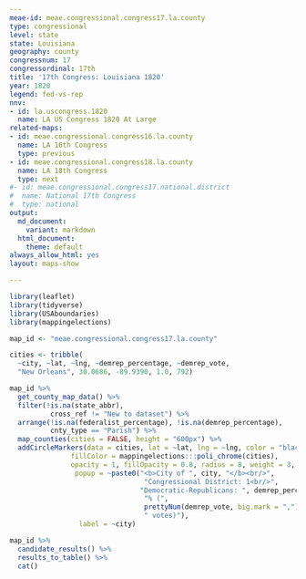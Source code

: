 ```yaml
---
meae-id: meae.congressional.congress17.la.county
type: congressional
level: state
state: Louisiana
geography: county
congressnum: 17
congressordinal: 17th
title: '17th Congress: Louisiana 1820'
year: 1820
legend: fed-vs-rep
nnv:
- id: la.uscongress.1820
  name: LA US Congress 1820 At Large
related-maps:
- id: meae.congressional.congress16.la.county
  name: LA 16th Congress
  type: previous
- id: meae.congressional.congress18.la.county
  name: LA 18th Congress
  type: next
#- id: meae.congressional.congress17.national.district
#  name: National 17th Congress
#  type: national
output:
  md_document:
    variant: markdown
  html_document:
    theme: default
always_allow_html: yes
layout: maps-show

---
```


```r
library(leaflet)
library(tidyverse)
library(USAboundaries)
library(mappingelections)

map_id <- "meae.congressional.congress17.la.county"

cities <- tribble(
  ~city, ~lat, ~lng, ~demrep_percentage, ~demrep_vote, 
  "New Orleans", 30.0686, -89.9390, 1.0, 792)
```

<div class="map">

```r
map_id %>%
  get_county_map_data() %>%
  filter(!is.na(state_abbr),
          cross_ref != "New to dataset") %>%
  arrange(!is.na(federalist_percentage), !is.na(demrep_percentage), 
          cnty_type == "Parish") %>% 
  map_counties(cities = FALSE, height = "600px") %>% 
  addCircleMarkers(data = cities, lat = ~lat, lng = ~lng, color = "black",
               fillColor = mappingelections:::poli_chrome(cities),
               opacity = 1, fillOpacity = 0.8, radius = 8, weight = 3,
                popup = ~paste0("<b>City of ", city, "</b><br/>",
                                 "Congressional District: 1<br/>",
                                "Democratic-Republicans: ", demrep_percentage * 100,
                                 "% (", 
                                 prettyNum(demrep_vote, big.mark = ","),
                                 " votes)"),
                 label = ~city)
```

</div>

<div class="results-table">

```r
map_id %>%
  candidate_results() %>%
  results_to_table() %>%
  cat()
```

</div>
